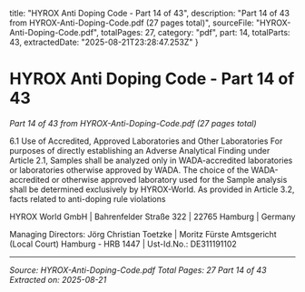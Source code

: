   title: "HYROX Anti Doping Code - Part 14 of 43",
  description: "Part 14 of 43 from HYROX-Anti-Doping-Code.pdf (27 pages total)",
  sourceFile: "HYROX-Anti-Doping-Code.pdf",
  totalPages: 27,
  category: "pdf",
  part: 14,
  totalParts: 43,
  extractedDate: "2025-08-21T23:28:47.253Z"
}

# HYROX Anti Doping Code - Part 14 of 43

*Part 14 of 43 from HYROX-Anti-Doping-Code.pdf (27 pages total)*

6.1 Use of Accredited, Approved Laboratories and Other Laboratories
For purposes of directly establishing an Adverse Analytical Finding under Article 2.1,
Samples shall be analyzed only in WADA-accredited laboratories or laboratories
otherwise approved by WADA. The choice of the WADA-accredited or otherwise
approved laboratory used for the Sample analysis shall be determined exclusively by
HYROX-World. As provided in Article 3.2, facts related to anti-doping rule violations

HYROX World GmbH | Bahrenfelder Straße 322 | 22765 Hamburg | Germany

Managing Directors: Jörg Christian Toetzke | Moritz Fürste
Amtsgericht (Local Court) Hamburg - HRB 1447 | Ust-Id.No.: DE311191102

---

*Source: HYROX-Anti-Doping-Code.pdf*
*Total Pages: 27*
*Part 14 of 43*
*Extracted on: 2025-08-21*
